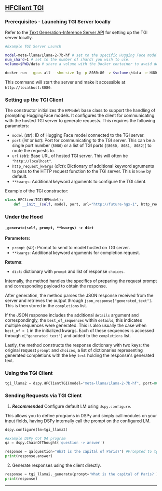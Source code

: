 
## [HFClient TGI](https://github.com/huggingface/text-generation-inference)

### Prerequisites - Launching TGI Server locally

Refer to the [Text Generation-Inference Server API](/api/hosting_language_models_locally/TGI) for setting up the TGI server locally.

```bash
#Example TGI Server Launch

model=meta-llama/Llama-2-7b-hf # set to the specific Hugging Face model ID you wish to use.
num_shard=1 # set to the number of shards you wish to use.
volume=$PWD/data # share a volume with the Docker container to avoid downloading weights every run

docker run --gpus all --shm-size 1g -p 8080:80 -v $volume:/data -e HUGGING_FACE_HUB_TOKEN={your_token} ghcr.io/huggingface/text-generation-inference:latest --model-id $model --num-shard $num_shard
```

This command will start the server and make it accessible at `http://localhost:8080`.


### Setting up the TGI Client

The constructor initializes the `HFModel` base class to support the handling of prompting HuggingFace models. It configures the client for communicating with the hosted TGI server to generate requests. This requires the following parameters:

- `model` (_str_): ID of Hugging Face model connected to the TGI server.
- `port` (_int_ or _list_): Port for communicating to the TGI server. This can be a single port number (`8080`) or a list of TGI ports (`[8080, 8081, 8082]`) to route the requests to.
- `url` (_str_): Base URL of hosted TGI server. This will often be `"http://localhost"`.
- `http_request_kwargs` (_dict_): Dictionary of additional keyword agruments to pass to the HTTP request function to the TGI server. This is `None` by default. 
- `**kwargs`: Additional keyword arguments to configure the TGI client.

Example of the TGI constructor:

```python
class HFClientTGI(HFModel):
    def __init__(self, model, port, url="http://future-hgx-1", http_request_kwargs=None, **kwargs):
```

### Under the Hood

#### `_generate(self, prompt, **kwargs) -> dict`

**Parameters:**
- `prompt` (_str_): Prompt to send to model hosted on TGI server.
- `**kwargs`: Additional keyword arguments for completion request.

**Returns:**
- `dict`: dictionary with `prompt` and list of response `choices`.

Internally, the method handles the specifics of preparing the request prompt and corresponding payload to obtain the response. 

After generation, the method parses the JSON response received from the server and retrieves the output through `json_response["generated_text"]`. This is then stored in the `completions` list.

If the JSON response includes the additional `details` argument and correspondingly, the `best_of_sequences` within `details`, this indicates multiple sequences were generated. This is also usually the case when `best_of > 1` in the initialized kwargs. Each of these sequences is accessed through `x["generated_text"]` and added to the `completions` list.

Lastly, the method constructs the response dictionary with two keys: the original request `prompt` and `choices`, a list of dictionaries representing generated completions with the key `text` holding the response's generated text.


### Using the TGI Client

```python
tgi_llama2 = dspy.HFClientTGI(model="meta-llama/Llama-2-7b-hf", port=8080, url="http://localhost")
```

### Sending Requests via TGI Client

1) _**Recommended**_ Configure default LM using `dspy.configure`.

This allows you to define programs in DSPy and simply call modules on your input fields, having DSPy internally call the prompt on the configured LM.

```python
dspy.configure(lm=tgi_llama2)

#Example DSPy CoT QA program
qa = dspy.ChainOfThought('question -> answer')

response = qa(question="What is the capital of Paris?") #Prompted to tgi_llama2
print(response.answer)
```

2) Generate responses using the client directly.

```python
response = tgi_llama2._generate(prompt='What is the capital of Paris?')
print(response)
```

***

<AuthorDetails name="Arnav Singhvi"/>